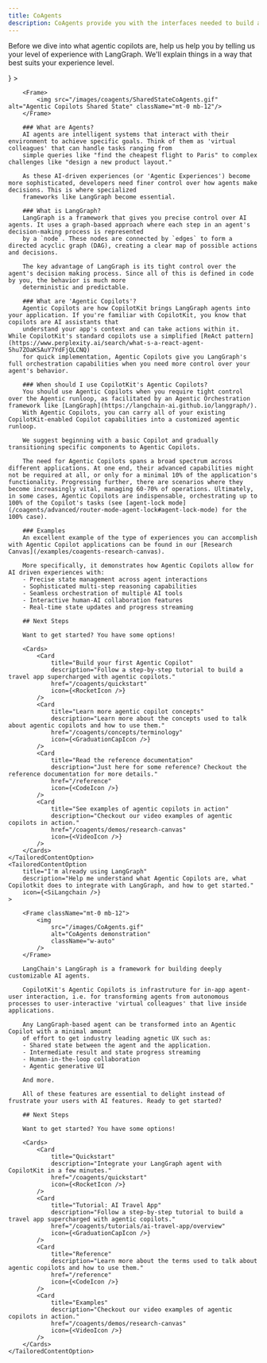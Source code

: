 ```yaml
---
title: CoAgents
description: CoAgents provide you with the interfaces needed to build agentic copilots with LangGraph.
---
```



Before we dive into what agentic copilots are, help us help you by telling us 
your level of experience with LangGraph. We'll explain things in a way that best suits your experience level.



<TailoredContent defaultOptionIndex={0}>
    <TailoredContentOption 
        title="I'm new to LangGraph" 
        description="Help me understand what Agentic Copilots are, where LangGraph fits in, and how to get started." 
        icon={<img src="/images/copilotkit-logo.svg" width={7} height={7} />}
    >

        <Frame>
            <img src="/images/coagents/SharedStateCoAgents.gif" alt="Agentic Copilots Shared State" className="mt-0 mb-12"/>
        </Frame>

        ### What are Agents?
        AI agents are intelligent systems that interact with their environment to achieve specific goals. Think of them as 'virtual colleagues' that can handle tasks ranging from 
        simple queries like "find the cheapest flight to Paris" to complex challenges like "design a new product layout."

        As these AI-driven experiences (or 'Agentic Experiences') become more sophisticated, developers need finer control over how agents make decisions. This is where specialized 
        frameworks like LangGraph become essential.

        ### What is LangGraph?
        LangGraph is a framework that gives you precise control over AI agents. It uses a graph-based approach where each step in an agent's decision-making process is represented 
        by a `node`. These nodes are connected by `edges` to form a directed acyclic graph (DAG), creating a clear map of possible actions and decisions.

        The key advantage of LangGraph is its tight control over the agent's decision making process. Since all of this is defined in code by you, the behavior is much more
        deterministic and predictable.

        ### What are 'Agentic Copilots'?
        Agentic Copilots are how CopilotKit brings LangGraph agents into your application. If you're familiar with CopilotKit, you know that copilots are AI assistants that 
        understand your app's context and can take actions within it. While CopilotKit's standard copilots use a simplified [ReAct pattern](https://www.perplexity.ai/search/what-s-a-react-agent-5hu7ZOaKSAuY7YdFjQLCNQ) 
        for quick implementation, Agentic Copilots give you LangGraph's full orchestration capabilities when you need more control over your agent's behavior.

        ### When should I use CopilotKit's Agentic Copilots?
        You should use Agentic Copilots when you require tight control over the Agentic runloop, as facilitated by an Agentic Orchestration framework like [LangGraph](https://langchain-ai.github.io/langgraph/).
        With Agentic Copilots, you can carry all of your existing CopilotKit-enabled Copilot capabilities into a customized agentic runloop.

        We suggest beginning with a basic Copilot and gradually transitioning specific components to Agentic Copilots.
        
        The need for Agentic Copilots spans a broad spectrum across different applications. At one end, their advanced capabilities might not be required at all, or only for a minimal 10% of the application's functionality. Progressing further, there are scenarios where they become increasingly vital, managing 60-70% of operations. Ultimately, in some cases, Agentic Copilots are indispensable, orchestrating up to 100% of the Copilot's tasks (see [agent-lock mode](/coagents/advanced/router-mode-agent-lock#agent-lock-mode) for the 100% case).

        ### Examples
        An excellent example of the type of experiences you can accomplish with Agentic Copilot applications can be found in our [Research Canvas](/examples/coagents-research-canvas).
        
        More specifically, it demonstrates how Agentic Copilots allow for AI driven experiences with:
        - Precise state management across agent interactions
        - Sophisticated multi-step reasoning capabilities
        - Seamless orchestration of multiple AI tools
        - Interactive human-AI collaboration features
        - Real-time state updates and progress streaming

        ## Next Steps

        Want to get started? You have some options!

        <Cards>
            <Card
                title="Build your first Agentic Copilot"
                description="Follow a step-by-step tutorial to build a travel app supercharged with agentic copilots."
                href="/coagents/quickstart"
                icon={<RocketIcon />}
            />
            <Card
                title="Learn more agentic copilot concepts"
                description="Learn more about the concepts used to talk about agentic copilots and how to use them."
                href="/coagents/concepts/terminology"
                icon={<GraduationCapIcon />}
            />
            <Card
                title="Read the reference documentation"
                description="Just here for some reference? Checkout the reference documentation for more details."
                href="/reference"
                icon={<CodeIcon />}
            />
            <Card
                title="See examples of agentic copilots in action"
                description="Checkout our video examples of agentic copilots in action."
                href="/coagents/demos/research-canvas"
                icon={<VideoIcon />}
            />
        </Cards>
    </TailoredContentOption>
    <TailoredContentOption 
        title="I'm already using LangGraph" 
        description="Help me understand what Agentic Copilots are, what Copilotkit does to integrate with LangGraph, and how to get started." 
        icon={<SiLangchain />}
    >

        <Frame className="mt-0 mb-12">
            <img
                src="/images/CoAgents.gif"
                alt="CoAgents demonstration"
                className="w-auto"
            />
        </Frame>

        LangChain's LangGraph is a framework for building deeply customizable AI agents.

        CopilotKit's Agentic Copilots is infrastruture for in-app agent-user interaction, i.e. for transforming agents from autonomous processes to user-interactive 'virtual colleagues' that live inside applications.

        Any LangGraph-based agent can be transformed into an Agentic Copilot with a minimal amount
        of effort to get industry leading agnetic UX such as:
        - Shared state between the agent and the application.
        - Intermediate result and state progress streaming
        - Human-in-the-loop collaboration
        - Agentic generative UI

        And more.

        All of these features are essential to delight instead of frustrate your users with AI features. Ready to get started?

        ## Next Steps

        Want to get started? You have some options!

        <Cards>
            <Card
                title="Quickstart"
                description="Integrate your LangGraph agent with CopilotKit in a few minutes."
                href="/coagents/quickstart"
                icon={<RocketIcon />}
            />
            <Card
                title="Tutorial: AI Travel App"
                description="Follow a step-by-step tutorial to build a travel app supercharged with agentic copilots."
                href="/coagents/tutorials/ai-travel-app/overview"
                icon={<GraduationCapIcon />}
            />
            <Card
                title="Reference"
                description="Learn more about the terms used to talk about agentic copilots and how to use them."
                href="/reference"
                icon={<CodeIcon />}
            />
            <Card
                title="Examples"
                description="Checkout our video examples of agentic copilots in action."
                href="/coagents/demos/research-canvas"
                icon={<VideoIcon />}
            />
        </Cards>
    </TailoredContentOption>
</TailoredContent>
